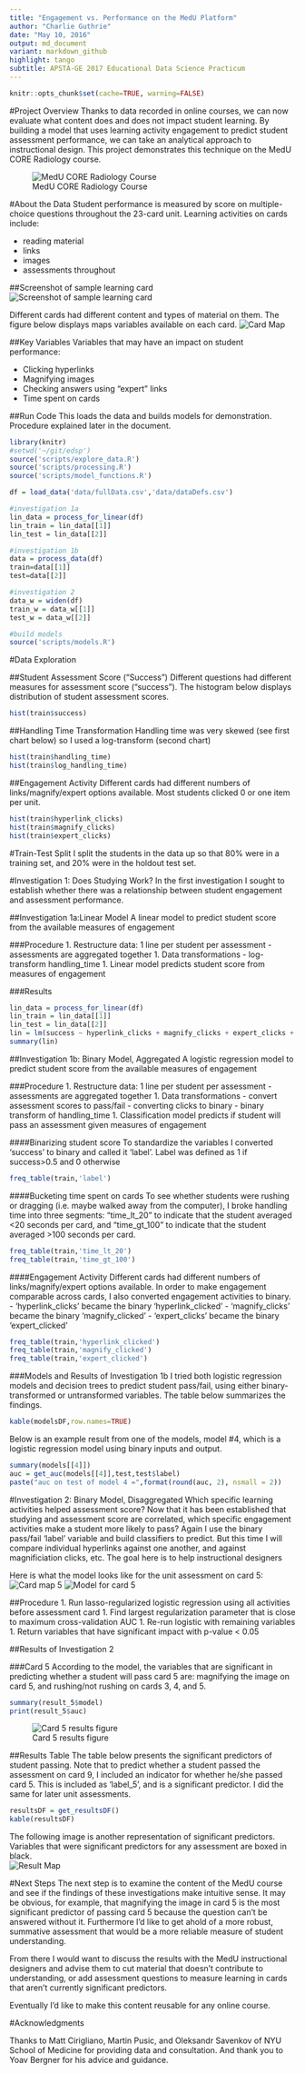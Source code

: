 ```yaml
---
title: "Engagement vs. Performance on the MedU Platform"
author: "Charlie Guthrie"
date: "May 10, 2016"
output: md_document
variant: markdown_github
highlight: tango
subtitle: APSTA-GE 2017 Educational Data Science Practicum
---
```


```r
knitr::opts_chunk$set(cache=TRUE, warning=FALSE)
```


#Project Overview
Thanks to data recorded in online courses, we can now evaluate what content does and does not impact student learning. By building a model that uses learning activity engagement to predict student assessment performance, we can take an analytical approach to instructional design. This project demonstrates this technique on the MedU CORE Radiology course.  

![MedU CORE Radiology Course](resources/logo.png)

#About the Data
Student performance is measured by score on multiple-choice questions throughout the 23-card unit. Learning activities on cards include:

- reading material
- links
- images
- assessments throughout

##Screenshot of sample learning card
![Screenshot of sample learning card](figures/card_screenshot.png)

Different cards had different content and types of material on them. The figure below displays maps variables available on each card.
![Card Map](figures/card_map.png)


##Key Variables
Variables that may have an impact on student performance:

  - Clicking hyperlinks
  - Magnifying images
  - Checking answers using “expert” links
  - Time spent on cards

##Run Code
This loads the data and builds models for demonstration. Procedure explained later in the document.
```r
library(knitr)
#setwd('~/git/edsp')
source('scripts/explore_data.R')
source('scripts/processing.R')
source('scripts/model_functions.R')

df = load_data('data/fullData.csv','data/dataDefs.csv')

#investigation 1a
lin_data = process_for_linear(df)
lin_train = lin_data[[1]]
lin_test = lin_data[[2]]

#investigation 1b
data = process_data(df)
train=data[[1]]
test=data[[2]]

#investigation 2
data_w = widen(df)
train_w = data_w[[1]]
test_w = data_w[[2]]

#build models
source('scripts/models.R')
```

#Data Exploration

##Student Assessment Score ("Success")
Different questions had different measures for assessment score ("success").  The histogram below displays distribution of student assessment scores. 
```r
hist(train$success)
```

##Handling Time Transformation
Handling time was very skewed (see first chart below) so I used a log-transform (second chart)
```r
hist(train$handling_time)
hist(train$log_handling_time)
```

##Engagement Activity
Different cards had different numbers of links/magnify/expert options available. Most students clicked 0 or one item per unit.
```r
hist(train$hyperlink_clicks)
hist(train$magnify_clicks)
hist(train$expert_clicks)
```

#Train-Test Split
I split the students in the data up so that 80% were in a training set, and 20% were in the holdout test set.

#Investigation 1: Does Studying Work?
In the first investigation I sought to establish whether there was a relationship between student engagement and assessment performance. 


##Investigation 1a:Linear Model
A linear model to predict student score from the available measures of engagement

###Procedure
1. Restructure data: 1 line per student per assessment
    - assessments are aggregated together
1. Data transformations
    - log-transform handling_time
1. Linear model predicts student score from measures of engagement

###Results 
```r
lin_data = process_for_linear(df)
lin_train = lin_data[[1]]
lin_test = lin_data[[2]]
lin = lm(success ~ hyperlink_clicks + magnify_clicks + expert_clicks + log_handling_time, data=lin_train)
summary(lin)
```

##Investigation 1b: Binary Model, Aggregated
A logistic regression model to predict student score from the available measures of engagement

###Procedure
1. Restructure data: 1 line per student per assessment
   - assessments are aggregated together
1. Data transformations
   - convert assessment scores to pass/fail
   - converting clicks to binary
   - binary transform of handling_time
1. Classification model predicts if student will pass an assessment given measures of engagement

####Binarizing student score
To standardize the variables I converted 'success' to binary and called it 'label'. Label was defined as 1 if success>0.5 and 0 otherwise
```r
freq_table(train,'label')
```

####Bucketing time spent on cards
To see whether students were rushing or dragging (i.e. maybe walked away from the computer), I broke handling time into three segments: "time\_lt\_20" to indicate that the student averaged <20 seconds per card, and "time\_gt\_100" to indicate that the student averaged >100 seconds per card.
```r
freq_table(train,'time_lt_20')
freq_table(train,'time_gt_100')
```

####Engagement Activity
Different cards had different numbers of links/magnify/expert options available.  In order to make engagement comparable across cards, I also converted engagement activities to binary.
  - 'hyperlink\_clicks' became the binary 'hyperlink\_clicked'
  - 'magnify\_clicks' became the binary 'magnify\_clicked'
  - 'expert\_clicks' became the binary 'expert\_clicked'
```r
freq_table(train,'hyperlink_clicked')
freq_table(train,'magnify_clicked')
freq_table(train,'expert_clicked')
```

###Models and Results of Investigation 1b
I tried both logistic regression models and decision trees to predict student pass/fail, using either binary-transformed or untransformed variables. The table below summarizes the findings.  
```r
kable(modelsDF,row.names=TRUE)
```

Below is an example result from one of the models, model #4, which is a logistic regression model using binary inputs and output.
```r
summary(models[[4]])
auc = get_auc(models[[4]],test,test$label)
paste("auc on test of model 4 =",format(round(auc, 2), nsmall = 2))
```

#Investigation 2: Binary Model, Disaggregated
Which specific learning activities helped assessment score? Now that it has been established that studying and assessment score are correlated, which specific engagement activities make a student more likely to pass?  Again I use the binary pass/fail 'label' variable and build classifiers to predict. But this time I will compare individual hyperlinks against one another, and against magnificiation clicks, etc. The goal here is to help instructional designers 

Here is what the model looks like for the unit assessment on card 5:
![Card map 5](figures/card_map_5.png)
![Model for card 5](figures/model 2 full.png)

##Procedure
1. Run lasso-regularized logistic regression using all activities before assessment card
1. Find largest regularization parameter that is close to maximum cross-validation AUC
1. Re-run logistic with remaining variables
1. Return variables that have significant impact with p-value < 0.05

##Results of Investigation 2

###Card 5
According to the model, the variables that are significant in predicting whether a student will pass card 5 are: magnifying the image on card 5, and rushing/not rushing on cards 3, 4, and 5.  
```r
summary(result_5$model)
print(result_5$auc)
```
![Card 5 results figure](figures/trained model 5.png)

##Results Table
The table below presents the significant predictors of student passing. Note that to predict whether a student passed the assessment on card 9, I included an indicator for whether he/she passed card 5. This is included as 'label_5', and is a significant predictor. I did the same for later unit assessments. 
```r
resultsDF = get_resultsDF()
kable(resultsDF)
```

The following image is another representation of significant predictors. Variables that were significant predictors for any assessment are boxed in black.  
![Result Map](figures/results map.png)

#Next Steps
The next step is to examine the content of the MedU course and see if the findings of these investigations make intuitive sense. It may be obvious, for example, that magnifying the image in card 5 is the most significant predictor of passing card 5 because the question can't be answered without it. Furthermore I'd like to get ahold of a more robust, summative assessment that would be a more reliable measure of student understanding.

From there I would want to discuss the results with the MedU instructional designers and advise them to cut material that doesn't contribute to understanding, or add assessment questions to measure learning in cards that aren't currently significant predictors. 

Eventually I'd like to make this content reusable for any online course.

#Acknowledgments

Thanks to Matt Cirigliano, Martin Pusic, and Oleksandr Savenkov of NYU School of Medicine for providing data and consultation. And thank you to Yoav Bergner for his advice and guidance.